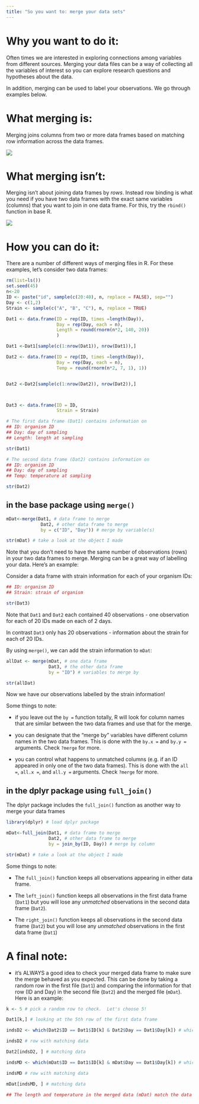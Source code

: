```yaml
---
title: "So you want to: merge your data sets"
---
```


# Why you want to do it: 

Often times we are interested in exploring connections among variables from different sources. Merging your data files can be a way of collecting all the variables of interest so you can explore research questions and hypotheses about the data.

In addition, merging can be used to label your observations.  We go through examples below.

# What merging is:

Merging joins columns from two or more data frames based on matching row information across the data frames.

![](mergeEx.png)

# What merging isn't:

Merging isn't about joining data frames by *rows*.  Instead row binding is what you need if you have two data frames with the exact same variables (columns) that you want to join in one data frame.  For this, try the `rbind()` function in base R. 

![](rbindEx.png)

# How you can do it: 

There are a number of different ways of merging files in R.  For these examples, let's consider two data frames:

```r

rm(list=ls())
set.seed(45)
n<-20
ID <- paste("id", sample(c(20:40), n, replace = FALSE), sep="")
Day <- c(1,2)
Strain <- sample(c("A", "B", "C"), n, replace = TRUE)

Dat1 <- data.frame(ID = rep(ID, times =length(Day)),
                   Day = rep(Day, each = n),
                   Length = round(rnorm(n*2, 140, 20))
                   )

Dat1 <-Dat1[sample(c(1:nrow(Dat1)), nrow(Dat1)),]

Dat2 <- data.frame(ID = rep(ID, times =length(Day)),
                   Day = rep(Day, each = n),
                   Temp = round(rnorm(n*2, 7, 1), 1))


Dat2 <-Dat2[sample(c(1:nrow(Dat2)), nrow(Dat2)),]



Dat3 <- data.frame(ID = ID,
                   Strain = Strain)

```

```r
# The first data frame (Dat1) contains information on 
## ID: organism ID
## Day: day of sampling
## Length: length at sampling

str(Dat1)

# The second data frame (Dat2) contains information on 
## ID: organism ID
## Day: day of sampling
## Temp: temperature at sampling

str(Dat2)

```

## in the base package using `merge()`

```r

mDat<-merge(Dat1, # data frame to merge
             Dat2, # other data frame to merge
             by = c("ID", "Day")) # merge by variable(s)

str(mDat) # take a look at the object I made

```

Note that you don't need to have the same number of observations (rows) in your two data frames to merge.  Merging can be a great way of labelling your data.  Here's an example:

Consider a data frame with strain information for each of your organism IDs:

```r

## ID: organism ID
## Strain: strain of organism

str(Dat3)

```

Note that `Dat1` and `Dat2` each contained 40 observations - one observation for each of 20 IDs made on each of 2 days.

In contrast `Dat3` only has 20 observations - information about the strain for each of 20 IDs.  

By using `merge()`, we can add the strain information to `mDat`:

```r

allDat <- merge(mDat, # one data frame
                Dat3, # the other data frame
                by = "ID") # variables to merge by

str(allDat)

```
Now we have our observations labelled by the strain information!


Some things to note:

* if you leave out the `by = ` function totally, R will look for column names that are similar between the two data frames and use that for the merge.

* you can designate that the "merge by" variables have different column names in the two data frames.  This is done with the `by.x = ` and `by.y = ` arguments.  Check `?merge` for more.

* you can control what happens to unmatched columns (e.g. if an ID appeared in only one of the two data frames).  This is done with the `all = `, `all.x = `, and `all.y = ` arguments.  Check `?merge` for more.




## in the dplyr package using `full_join()`

The dplyr package includes the `full_join()` function as another way to merge your data frames

```r

library(dplyr) # load dplyr package

mDat<-full_join(Dat1, # data frame to merge
                Dat2, # other data frame to merge
                by = join_by(ID, Day)) # merge by column

str(mDat) # take a look at the object I made

```

Some things to note:

* The `full_join()` function keeps all observations appearing in either data frame.

* The `left_join()` function keeps all observations in the first data frame (`Dat1`) but you will lose any *unmatched* observations in the second data frame (`Dat2`).

* The `right_join()` function keeps all observations in the second data frame (`Dat2`) but you will lose any *unmatched* observations in the first data frame (`Dat1`)

# A final note:

* it's ALWAYS a good idea to check your merged data frame to make sure the merge behaved as you expected.  This can be done by taking a random row in the first file (`Dat1`) and comparing the information for that row (ID and Day) in the second file (`Dat2`) and the merged file (`mDat`). Here is an example:



```r

k <- 5 # pick a random row to check.  Let's choose 5! 

Dat1[k,] # looking at the 5th row of the first data frame

indsD2 <- which(Dat2$ID == Dat1$ID[k] & Dat2$Day == Dat1$Day[k]) # which row in Dat2 has the ID and Day from the kth row in Dat1

indsD2 # row with matching data

Dat2[indsD2, ] # matching data

indsMD <- which(mDat$ID == Dat1$ID[k] & mDat$Day == Dat1$Day[k]) # which row in mDat has the ID and Day from the kth row in Dat1

indsMD # row with matching data

mDat[indsMD, ] # matching data

## The length and temperature in the merged data (mDat) match the data in the original data frames (Dat1 & Dat2)


```



